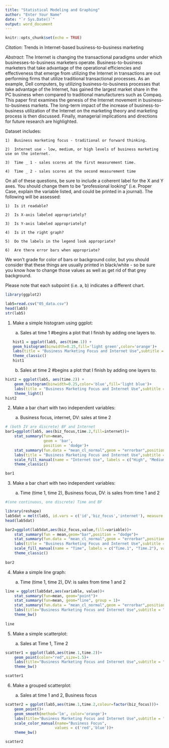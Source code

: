 ---
title: "Statistical Modeling and Graphing"
author: "Enter Your Name"
date: "`r Sys.Date()`"
output: word_document
---

```{r setup, include=FALSE}
knitr::opts_chunk$set(echo = TRUE)
```

*Citation*: Trends in Internet-based business-to-business marketing

*Abstract*: The Internet is changing the transactional paradigms under which businesses-to-business marketers operate. Business-to-business marketers that take advantage of the operational efficiencies and effectiveness that emerge from utilizing the Internet in transactions are out performing firms that utilize traditional transactional processes. As an example, Dell computers, by utilizing business-to-business processes that take advantage of the Internet, has gained the largest market share in the PC business when compared to traditional manufacturers such as Compaq. This paper first examines the genesis of the Internet movement in business-to-business markets. The long-term impact of the increase of business-to-business utilization of the Internet on the marketing theory and marketing process is then discussed. Finally, managerial implications and directions for future research are highlighted.

Dataset includes:

    1)  Business marketing focus - traditional or forward thinking.
    
    2)	Internet use - low, medium, or high levels of business marketing use on the internet.
    
    3)	Time _ 1 - sales scores at the first measurement time.
    
    4)	Time _ 2 - sales scores at the second measurement time

On all of these questions, be sure to include a coherent label for the X and Y axes.  You should change them to be "professional looking" (i.e. Proper Case, explain the variable listed, and could be printed in a journal).  The following will be assessed:

    1)	Is it readable?
    
    2)	Is X-axis labeled appropriately?
    
    3)	Is Y-axis labeled appropriately?
    
    4)	Is it the right graph?
    
    5) 	Do the labels in the legend look appropriate?
    
    6)	Are there error bars when appropriate?

We won't grade for color of bars or background color, but you should consider that these things are usually printed in black/white - so be sure you know how to change those values as well as get rid of that grey background.

Please note that each subpoint (i.e. a, b) indicates a different chart.

```{r}
library(ggplot2)
```


```{r starting}
lab5=read.csv("05_data.csv")
head(lab5)
str(lab5)
```

1)	Make a simple histogram using ggplot:

    a.	Sales at time 1
#begins a plot that I finish by adding one layers to.
```{r hist1}
hist1 = ggplot(lab5, aes(time.1)) + 
    geom_histogram(binwidth=0.25,fill='light green',color='orange')+
    labs(title = "Business Marketing Focus and Internet Use",subtitle = "Figure for Sales at Time 1",x="Sales at time 1",y="Frequency")+ 
    theme_classic()
hist1
```

    b.	Sales at time 2
#begins a plot that I finish by adding one layers to.

```{r hist2}
hist2 = ggplot(lab5, aes(time.2)) + 
    geom_histogram(binwidth=0.25,color='blue',fill='light blue')+
    labs(title = "Business Marketing Focus and Internet Use",subtitle = "Figure for Sales at Time 2",x="Sales at time 2",y="Frequency")+ 
    theme_light()
hist2
```

2)	Make a bar chart with two independent variables:

    a.	Business focus, internet, DV: sales at time 2 

```{r bar1}
# (both IV are discrete) BF and Internet
bar1=ggplot(lab5, aes(biz_focus,time.2,fill=internet))+
    stat_summary(fun=mean,
                 geom = 'bar',
                 position = 'dodge')+
    stat_summary(fun.data = "mean_cl_normal",geom = "errorbar",position = position_dodge(width = 0.5),width= 0.3) +
    labs(title = "Business Marketing Focus and Internet Use",subtitle = "Figure for bar chart with two IVs: BF and Internet",x="Business Focus",y="Sales at time 2")+
    scale_fill_manual(name = "Internet Use", labels = c("High", "Medium","Low"), values = c("Blue", "Pink", "Cyan"))+
    theme_classic()

bar1
```

3)	Make a bar chart with two independent variables: 

    a.	Time (time 1, time 2), Business focus, DV: is sales from time 1 and 2 

```{r melt}
#(one continuous, one discrete) Time and BF

library(reshape)
lab5dat = melt(lab5, id.vars = c('id','biz_focus','internet'), measure.vars = c('time.1','time.2'))
head(lab5dat)
```

```{r bar2}
bar2=ggplot(lab5dat,aes(biz_focus,value,fill=variable))+
    stat_summary(fun = mean,geom="bar",position = "dodge")+
    stat_summary(fun.data = "mean_cl_normal",geom = "errorbar",position = position_dodge(width = 0.5),width= 0.3) +
    labs(title = "Business Marketing Focus and Internet Use",subtitle = "Figure for bar chart with two IVs: BF and Time",x="Business Focus",y="Sales at time 1 and 2")+
    scale_fill_manual(name = "Time", labels = c("Time.1", "Time.2"), values = c("Blue", "Pink"))+
    theme_classic()
    
bar2
```



4)	Make a simple line graph:

    a.	Time (time 1, time 2), DV: is sales from time 1 and 2 

```{r line}
line = ggplot(lab5dat,aes(variable, value))+
    stat_summary(fun=mean, geom="point")+
    stat_summary(fun=mean, geom="line", group = 1)+
    stat_summary(fun.data = "mean_cl_normal",geom = "errorbar",position = position_dodge(width = 0.5),width= 0.3) +
    labs(title="Business Marketing Focus and Internet Use",subtitle = "Figure for Time1 and Time2",x="Time", y="Sales scores at Time 1 and Time 2")+
    theme_bw()
    
line
```

5)	Make a simple scatterplot:
    
    a.	Sales at Time 1, Time 2

```{r scatter1}
scatter1 = ggplot(lab5,aes(time.1,time.2))+
    geom_point(color="red",size=1.5)+
    labs(title="Business Marketing Focus and Internet Use",subtitle = "Figure for Time1 and Time2",x="Sales scores at Time 1", y="Sales scores at Time 2")+
    theme_bw()

scatter1
```

6)	Make a grouped scatterplot:

    a.	Sales at time 1 and 2, Business focus

```{r scatter2}
scatter2 = ggplot(lab5,aes(time.1,time.2,colour=factor(biz_focus)))+
    geom_point()+
    geom_smooth(method='lm', color='orange')+
    labs(title="Business Marketing Focus and Internet Use",subtitle = "Figure for Time1 and Time2",x="Sales scores at Time 1", y="Sales scores at Time 2")+
    scale_color_manual(name="Business Focus",
                      values = c('red','blue'))+
    theme_bw()

scatter2
```

